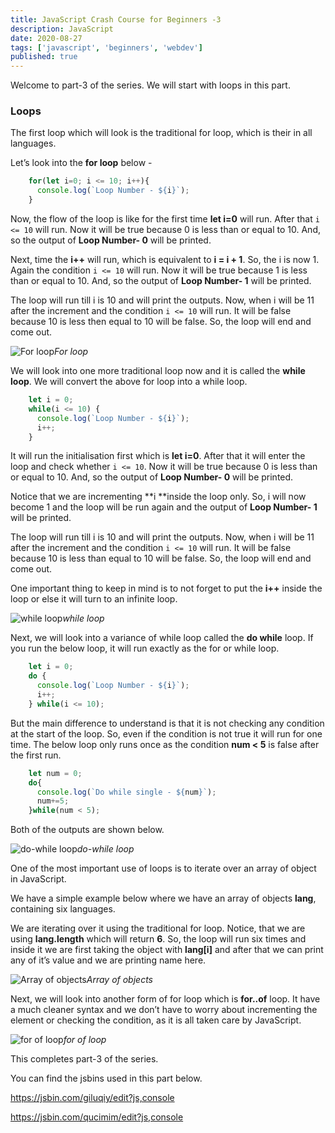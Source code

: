 ```yaml
---
title: JavaScript Crash Course for Beginners -3
description: JavaScript
date: 2020-08-27
tags: ['javascript', 'beginners', 'webdev']
published: true
---
```


Welcome to part-3 of the series. We will start with loops in this part.

### Loops

The first loop which will look is the traditional for loop, which is their in all languages.

Let’s look into the **for loop** below -


```js
    for(let i=0; i <= 10; i++){
      console.log(`Loop Number - ${i}`);
    }
```


Now, the flow of the loop is like for the first time **let i=0** will run. After that ```i <= 10``` will run. Now it will be true because 0 is less than or equal to 10. And, so the output of **Loop Number- 0** will be printed.

Next, time the **i++** will run, which is equivalent to **i = i + 1**. So, the i is now 1. Again the condition ```i <= 10``` will run. Now it will be true because 1 is less than or equal to 10. And, so the output of **Loop Number- 1** will be printed.

The loop will run till i is 10 and will print the outputs. Now, when i will be 11 after the increment and the condition ```i <= 10``` will run. It will be false because 10 is less then equal to 10 will be false. So, the loop will end and come out.

![For loop](https://ik.imagekit.io/thewebdev/JS-Basics/3/1_lGku2di3D.png)*For loop*

We will look into one more traditional loop now and it is called the **while loop**. We will convert the above for loop into a while loop.


```js
    let i = 0;
    while(i <= 10) {
      console.log(`Loop Number - ${i}`);
      i++;
    }
```


It will run the initialisation first which is **let i=0**. After that it will enter the loop and check whether ```i <= 10```. Now it will be true because 0 is less than or equal to 10. And, so the output of **Loop Number- 0** will be printed.

Notice that we are incrementing **i **inside the loop only. So, i will now become 1 and the loop will be run again and the output of **Loop Number- 1** will be printed.

The loop will run till i is 10 and will print the outputs. Now, when i will be 11 after the increment and the condition ```i <= 10``` will run. It will be false because 10 is less than equal to 10 will be false. So, the loop will end and come out.

One important thing to keep in mind is to not forget to put the **i++** inside the loop or else it will turn to an infinite loop.

![while loop](https://ik.imagekit.io/thewebdev/JS-Basics/3/2_6ELpOuXRzI.png)*while loop*

Next, we will look into a variance of while loop called the **do while** loop. If you run the below loop, it will run exactly as the for or while loop.


```js
    let i = 0;
    do {
      console.log(`Loop Number - ${i}`);
      i++;
    } while(i <= 10);
```


But the main difference to understand is that it is not checking any condition at the start of the loop. So, even if the condition is not true it will run for one time. The below loop only runs once as the condition **num < 5** is false after the first run.


```js
    let num = 0;
    do{
      console.log(`Do while single - ${num}`);
      num+=5;
    }while(num < 5);
```


Both of the outputs are shown below.

![do-while loop](https://ik.imagekit.io/thewebdev/JS-Basics/3/3_i4fdS0or1a.png)*do-while loop*

One of the most important use of loops is to iterate over an array of object in JavaScript.

We have a simple example below where we have an array of objects **lang**, containing six languages.

We are iterating over it using the traditional for loop. Notice, that we are using **lang.length** which will return **6**. So, the loop will run six times and inside it we are first taking the object with **lang[i]** and after that we can print any of it’s value and we are printing name here.

![Array of objects](https://ik.imagekit.io/thewebdev/JS-Basics/3/4_f6I4YgFrvl.png)*Array of objects*

Next, we will look into another form of for loop which is **for..of** loop. It have a much cleaner syntax and we don’t have to worry about incrementing the element or checking the condition, as it is all taken care by JavaScript.

![for of loop](https://ik.imagekit.io/thewebdev/JS-Basics/3/5_fB3KT3U_Wa.png)*for of loop*

This completes part-3 of the series. 

You can find the jsbins used in this part below.

https://jsbin.com/giluqiy/edit?js,console

https://jsbin.com/qucimim/edit?js,console
